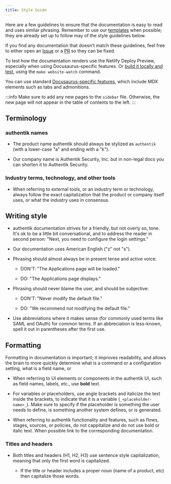 ```yaml
---
title: Style Guide
---
```


Here are a few guidelines to ensure that the documentation is easy to read and uses similar phrasing. Remember to use our [templates](/templates) when possible; they are already set up to follow may of the style guidelines below.

If you find any documentation that doesn't match these guidelines, feel free to either open an [Issue](https://github.com/goauthentik/authentik/issues) or a [PR](https://github.com/goauthentik/authentik/pulls) so they can be fixed.

To test how the documentation renders use the Netlify Deploy Preview, especially when using Docusaurus-specific features. Or [build it locally and test](./writing-documentation.md#setup-your-local-build), using the `make website-watch` command.

You can use standard [Docusaurus-specific features](https://docusaurus.io/docs/next/markdown-features), which include MDX elements such as tabs and admonitions.

:::info
Make sure to add any new pages to the `sidebar` file. Otherwise, the new page will not appear in the table of contents to the left.
:::

## Terminology

### authentik names

-   The product name authentik should always be stylized as `authentik` (with a lower-case "a" and ending with a "k").

- Our company name is Authentik Security, Inc. but in non-legal docs you can shorten it to Authentik Security.

### Industry terms, technology, and other tools

-   When referring to external tools, or an industry term or technology, always follow the exact capitalization that the product or company itself uses, or what the industry uses in consensus.

## Writing style

-   authentik documentation strives for a friendly, but not overly so, tone. It's ok to be a little bit conversational, and to address the reader in second person: "Next, you need to configure the login settings."

-   Our documentation uses American English ("z" not "s").

-   Phrasing should almost always be in present tense and active voice:

    -   DON'T: "The Applications page will be loaded."

    -   DO: "The Applications page displays."

-   Phrasing should never blame the user, and should be subjective:

    -   DON'T: "Never modify the default file."

    -   DO: "We recommend not modifying the default file."

-   Use abbreviations where it makes sense (for commonly used terms like SAML and OAuth) for common terms. If an abbreciation is less-known, spell it out in parentheses after the first use.

## Formatting

Formatting in documentation is important; it improves readability, and allows the brain to more quickly determine what is a command or a configuration setting, what is a field name, or

-   When referring to UI elements or components in the authentik UI, such as field names, labels, etc., use **bold** text.

-   For variables or placeholders, use angle brackets and italicize the text inside the brackets, to indicate that it is a variable (`_<placeholder-name>_`). Make sure to specify if the placeholder is something the user needs to define, is something another system defines, or is generated.

-   When referring to authentik functionality and features, such as flows, stages, sources, or policies, do not cappitalize and do not use bold or italic text. When possible link to the corresponding documentation.

### Titles and headers

-   Both titles and headers (H1, H2, H3) use sentence style capitalization, meaning that only the first word is capitalized.

    -   If the title or header includes a proper noun (name of a product, etc) then capitalize those words.


